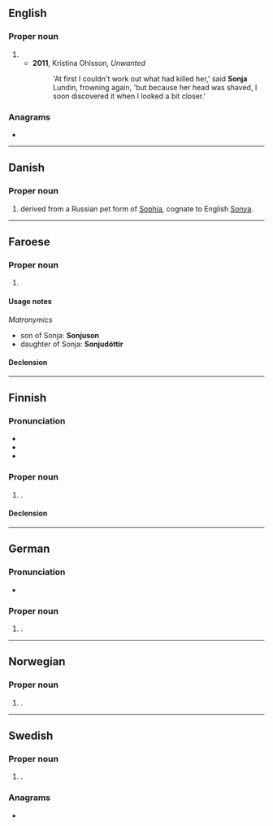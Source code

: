==English==

===Proper noun===
{{en-proper noun}}

# {{given name|en|female}}
#* '''2011''', Kristina Ohlsson, ''Unwanted''
#*: 'At first I couldn't work out what had killed her,' said '''Sonja''' Lundin, frowning again, 'but because her head was shaved, I soon discovered it when I looked a bit closer.'

===Anagrams===
* {{anagrams|en|a=ajnos|Jason|Jonas|sanjo}}

----

==Danish==

===Proper noun===
{{head|da|proper noun}}

# {{given name|da|female}} derived from a Russian pet form of [[Sophia]], cognate to English [[Sonya]].

----

==Faroese==

===Proper noun===
{{head|fo|proper noun|g=f}}

# {{given name|fo|female}}

====Usage notes====
''Matronymics''
* son of Sonja: '''Sonjuson'''
* daughter of Sonja: '''Sonjudóttir'''

====Declension====
{{fo-decl-proper-noun-s-indef|Sonja|Sonju|Sonju|Sonju}}

----

==Finnish==

===Pronunciation===
* {{fi-IPA|sonja}}
* {{hyphenation|fi|Son|ja}}
* {{rhymes|fi|ɑ}}

===Proper noun===
{{fi-proper noun}}

# {{given name|fi|female|eq=Sonya}}.

====Declension====
{{fi-decl-koira|Sonj|||a}}

----

==German==

===Pronunciation===
* {{audio|de|De-Sonja.ogg|Audio}}

===Proper noun===
{{head|de|proper noun}}

# {{given name|de|female|eq=Sonya}}.

----

==Norwegian==

===Proper noun===
{{head|no|proper noun}}

# {{given name|no|female|eq=Sonya}}.

----

==Swedish==

===Proper noun===
{{sv-proper noun|c}}

# {{given name|sv|female|eq=Sonya}}.

===Anagrams===
* {{anagrams|sv|a=ajnos|Jonas}}